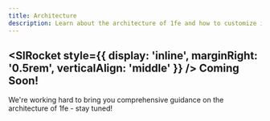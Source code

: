 ```yaml
---
title: Architecture
description: Learn about the architecture of 1fe and how to customize it.
---
```



## <SlRocket style={{ display: 'inline', marginRight: '0.5rem', verticalAlign: 'middle' }} /> Coming Soon!

We're working hard to bring you comprehensive guidance on the architecture of 1fe - stay tuned!


